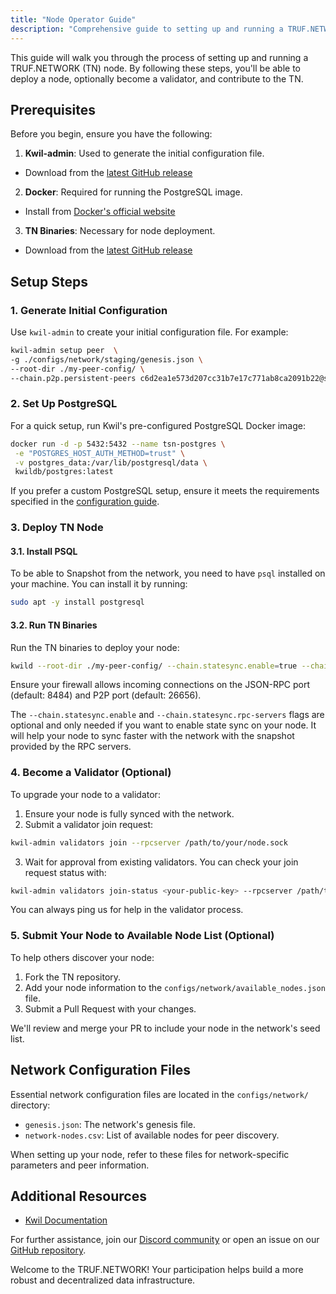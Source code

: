 ---
title: "Node Operator Guide"
description: "Comprehensive guide to setting up and running a TRUF.NETWORK (TN) node."
---

This guide will walk you through the process of setting up and running a TRUF.NETWORK (TN) node. By following these steps, you'll be able to deploy a node, optionally become a validator, and contribute to the TN.

## Prerequisites

Before you begin, ensure you have the following:

1. **Kwil-admin**: Used to generate the initial configuration file.

- Download from the [latest GitHub release](https://github.com/kwilteam/kwil-db/releases)

2. **Docker**: Required for running the PostgreSQL image.

- Install from [Docker's official website](https://docs.docker.com/get-docker/)

3. **TN Binaries**: Necessary for node deployment.

- Download from the [latest GitHub release](https://github.com/trufnetwork/truf-node/releases)

## Setup Steps

### 1. Generate Initial Configuration

Use `kwil-admin` to create your initial configuration file. For example:

```bash
kwil-admin setup peer  \
-g ./configs/network/staging/genesis.json \
--root-dir ./my-peer-config/ \
--chain.p2p.persistent-peers c6d2ea1e573d207cc31b7e17c771ab8ca2091b22@staging.node-1.tsn.truflation.com:26656,34599966ce4b67628f4cfa99fdca74ea2d039018@staging.node-2.tsn.truflation.com:26656
```

### 2. Set Up PostgreSQL

For a quick setup, run Kwil's pre-configured PostgreSQL Docker image:

```bash
docker run -d -p 5432:5432 --name tsn-postgres \
 -e "POSTGRES_HOST_AUTH_METHOD=trust" \
 -v postgres_data:/var/lib/postgresql/data \
 kwildb/postgres:latest
```

If you prefer a custom PostgreSQL setup, ensure it meets the requirements specified in the [configuration guide](https://docs.kwil.com/docs/daemon/running-postgres).

### 3. Deploy TN Node

#### 3.1. Install PSQL

To be able to Snapshot from the network, you need to have `psql` installed on your machine. You can install it by running:

```bash
sudo apt -y install postgresql
```

#### 3.2. Run TN Binaries

Run the TN binaries to deploy your node:

```bash
kwild --root-dir ./my-peer-config/ --chain.statesync.enable=true --chain.statesync.rpc-servers='http://18.189.163.27:26657'
```

Ensure your firewall allows incoming connections on the JSON-RPC port (default: 8484) and P2P port (default: 26656).

The `--chain.statesync.enable` and `--chain.statesync.rpc-servers` flags are optional and only needed if you want to enable state sync on your node. It will help your node to sync faster with the network with the snapshot provided by the RPC servers.

### 4. Become a Validator (Optional)

To upgrade your node to a validator:

1. Ensure your node is fully synced with the network.
2. Submit a validator join request:

```bash
kwil-admin validators join --rpcserver /path/to/your/node.sock
```

3. Wait for approval from existing validators. You can check your join request status with:

```bash
kwil-admin validators join-status <your-public-key> --rpcserver /path/to/your/node.sock
```

You can always ping us for help in the validator process.

### 5. Submit Your Node to Available Node List (Optional)

To help others discover your node:

1. Fork the TN repository.
2. Add your node information to the `configs/network/available_nodes.json` file.
3. Submit a Pull Request with your changes.

We'll review and merge your PR to include your node in the network's seed list.

## Network Configuration Files

Essential network configuration files are located in the `configs/network/` directory:

- `genesis.json`: The network's genesis file.
- `network-nodes.csv`: List of available nodes for peer discovery.

When setting up your node, refer to these files for network-specific parameters and peer information.

## Additional Resources

- [Kwil Documentation](https://docs.kwil.com)

For further assistance, join our [Discord community](https://discord.com/invite/5AMCBYxfW4) or open an issue on our [GitHub repository](https://github.com/trufnetwork/truf-node-operator/issues).

Welcome to the TRUF.NETWORK! Your participation helps build a more robust and decentralized data infrastructure.
